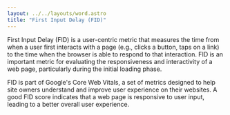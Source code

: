 ```yaml
---
layout: ../../layouts/word.astro
title: "First Input Delay (FID)"
---
```

First Input Delay (FID) is a user-centric metric that measures the time from when a user first interacts with a page (e.g., clicks a button, taps on a link) to the time when the browser is able to respond to that interaction. FID is an important metric for evaluating the responsiveness and interactivity of a web page, particularly during the initial loading phase.

FID is part of Google's Core Web Vitals, a set of metrics designed to help site owners understand and improve user experience on their websites. A good FID score indicates that a web page is responsive to user input, leading to a better overall user experience.